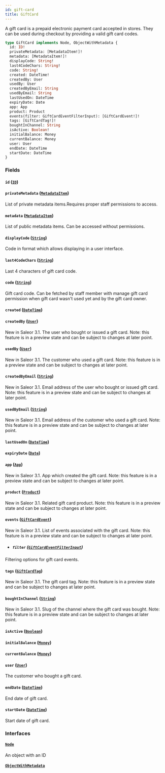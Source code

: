 ```yaml
---
id: gift-card
title: GiftCard
---
```


A gift card is a prepaid electronic payment card accepted in stores. They can be used during checkout by providing a valid gift card codes.

```graphql
type GiftCard implements Node, ObjectWithMetadata {
  id: ID!
  privateMetadata: [MetadataItem!]!
  metadata: [MetadataItem!]!
  displayCode: String!
  last4CodeChars: String!
  code: String!
  created: DateTime!
  createdBy: User
  usedBy: User
  createdByEmail: String
  usedByEmail: String
  lastUsedOn: DateTime
  expiryDate: Date
  app: App
  product: Product
  events(filter: GiftCardEventFilterInput): [GiftCardEvent!]!
  tags: [GiftCardTag!]!
  boughtInChannel: String
  isActive: Boolean!
  initialBalance: Money
  currentBalance: Money
  user: User
  endDate: DateTime
  startDate: DateTime
}
```

### Fields

#### `id` ([`ID`](../../../developer/api-reference/scalars/id))

#### `privateMetadata` ([`MetadataItem`](../../../developer/api-reference/objects/metadata-item))

List of private metadata items.Requires proper staff permissions to access.

#### `metadata` ([`MetadataItem`](../../../developer/api-reference/objects/metadata-item))

List of public metadata items. Can be accessed without permissions.

#### `displayCode` ([`String`](../../../developer/api-reference/scalars/string))

Code in format which allows displaying in a user interface.

#### `last4CodeChars` ([`String`](../../../developer/api-reference/scalars/string))

Last 4 characters of gift card code.

#### `code` ([`String`](../../../developer/api-reference/scalars/string))

Gift card code. Can be fetched by staff member with manage gift card permission when gift card wasn't used yet and by the gift card owner.

#### `created` ([`DateTime`](../../../developer/api-reference/scalars/date-time))

#### `createdBy` ([`User`](../../../developer/api-reference/objects/user))

New in Saleor 3.1. The user who bought or issued a gift card. Note: this feature is in a preview state and can be subject to changes at later point.

#### `usedBy` ([`User`](../../../developer/api-reference/objects/user))

New in Saleor 3.1. The customer who used a gift card. Note: this feature is in a preview state and can be subject to changes at later point.

#### `createdByEmail` ([`String`](../../../developer/api-reference/scalars/string))

New in Saleor 3.1. Email address of the user who bought or issued gift card. Note: this feature is in a preview state and can be subject to changes at later point.

#### `usedByEmail` ([`String`](../../../developer/api-reference/scalars/string))

New in Saleor 3.1. Email address of the customer who used a gift card. Note: this feature is in a preview state and can be subject to changes at later point.

#### `lastUsedOn` ([`DateTime`](../../../developer/api-reference/scalars/date-time))

#### `expiryDate` ([`Date`](../../../developer/api-reference/scalars/date))

#### `app` ([`App`](../../../developer/api-reference/objects/app))

New in Saleor 3.1. App which created the gift card. Note: this feature is in a preview state and can be subject to changes at later point.

#### `product` ([`Product`](../../../developer/api-reference/objects/product))

New in Saleor 3.1. Related gift card product. Note: this feature is in a preview state and can be subject to changes at later point.

#### `events` ([`GiftCardEvent`](../../../developer/api-reference/objects/gift-card-event))

New in Saleor 3.1. List of events associated with the gift card. Note: this feature is in a preview state and can be subject to changes at later point.

- ##### `filter` ([`GiftCardEventFilterInput`](../../../developer/api-reference/inputs/gift-card-event-filter-input))

Filtering options for gift card events.

#### `tags` ([`GiftCardTag`](../../../developer/api-reference/objects/gift-card-tag))

New in Saleor 3.1. The gift card tag. Note: this feature is in a preview state and can be subject to changes at later point.

#### `boughtInChannel` ([`String`](../../../developer/api-reference/scalars/string))

New in Saleor 3.1. Slug of the channel where the gift card was bought. Note: this feature is in a preview state and can be subject to changes at later point.

#### `isActive` ([`Boolean`](../../../developer/api-reference/scalars/boolean))

#### `initialBalance` ([`Money`](../../../developer/api-reference/objects/money))

#### `currentBalance` ([`Money`](../../../developer/api-reference/objects/money))

#### `user` ([`User`](../../../developer/api-reference/objects/user))

The customer who bought a gift card.

#### `endDate` ([`DateTime`](../../../developer/api-reference/scalars/date-time))

End date of gift card.

#### `startDate` ([`DateTime`](../../../developer/api-reference/scalars/date-time))

Start date of gift card.

### Interfaces

#### [`Node`](../../../developer/api-reference/interfaces/node)

An object with an ID

#### [`ObjectWithMetadata`](../../../developer/api-reference/interfaces/object-with-metadata)
